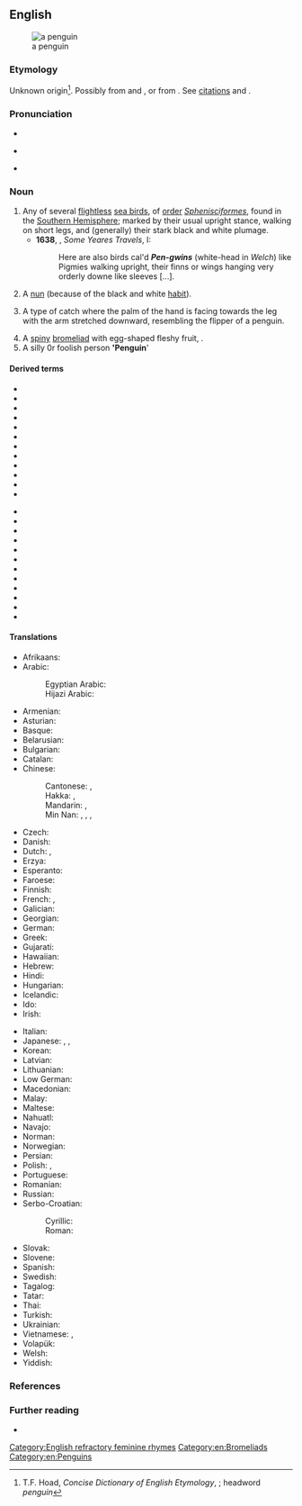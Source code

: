 ==English==
{{wikipedia}}
[[Image:SGI-2016-South Georgia (Fortuna Bay)–King penguin (Aptenodytes patagonicus) 04.jpg|thumb|a penguin]]

===Etymology===
Unknown origin<ref>T.F. Hoad, ''Concise Dictionary of English Etymology'', {{ISBN|978-0-19-283098-2}}; headword ''penguin''</ref>. Possibly from {{der|en|cy|pen||head}} and {{m|cy|gwyn||white}}, or from {{der|en|la|pinguis||fat}}. See [[Citations:penguin|citations]] and {{w|Penguin#Etymology|the Wikipedia page}}.

===Pronunciation===
* {{IPA|/ˈpɛŋɡwɪn/|lang=en}}
* {{a|pin-pen}} {{IPA|/ˈpɪŋɡwɪn/|lang=en}}
* {{audio|en-us-penguin.ogg|Audio (US)|lang=en}}

===Noun===
{{en-noun}}

# Any of several [[flightless]] [[sea bird]]s, of [[order]] ''[[Sphenisciformes]]'', found in the [[Southern Hemisphere]]; marked by their usual upright stance, walking on short legs, and (generally) their stark black and white plumage. {{defdate|from 16th c.}}
#* '''1638''', {{w|Thomas Herbert}}, ''Some Yeares Travels'', I:
#*: Here are also birds cal'd '''''Pen-gwins''''' (white-head in ''Welch'') like Pigmies walking upright, their finns or wings hanging very orderly downe like sleeves [...].
# {{lb|en|slang}} A [[nun]] (because of the black and white [[habit]]).
# {{lb|en|juggling}} A type of catch where the palm of the hand is facing towards the leg with the arm stretched downward, resembling the flipper of a penguin.
# A [[spiny]] [[bromeliad]] with egg-shaped fleshy fruit, {{taxlink|Bromelia pinguin|species|noshow=1}}.
# A silly 0r foolish person ''''Penguin''''

====Derived terms====
{{rel-top}}
* {{l|en|Adelie penguin}}
* {{l|en|African penguin}}
* {{l|en|Chatham Island penguin}}
* {{l|en|chinstrap penguin}}
* {{l|en|crested penguin}}
* {{l|en|emperor penguin}}
* {{l|en|erect-crested penguin}}
* {{l|en|fairy penguin}}
* {{l|en|Fiordland penguin}}
* {{l|en|Galapagos penguin}}
* {{l|en|gentoo penguin}}
* {{l|en|Humboldt penguin}}
{{rel-mid}}
* {{l|en|jackass penguin}}
* {{l|en|king penguin}}
* {{l|en|little penguin}}
* {{l|en|macaroni penguin}}
* {{l|en|Magellanic penguin}}
* {{l|en|penguinery}}
* {{l|en|Ridgen's penguin}}
* {{l|en|rockhopper penguin}}
* {{l|en|royal penguin}}
* {{l|en|Snares penguin}}
* {{l|en|white-flippered penguin}}
* {{l|en|yellow-eyed penguin}}
{{rel-bottom}}

====Translations====
{{trans-top|flightless sea bird}}
* Afrikaans: {{t|af|pikkewyn}}
* Arabic: {{t|ar|بِطْرِيق|m}}
*: Egyptian Arabic: {{t|arz|بطريق|m|tr=baṭrīq|sc=Arab}}
*: Hijazi Arabic: {{t|acw|بَطْريق|m|tr=baṭrīg|sc=Arab}}
* Armenian: {{t+|hy|պինգվին}}
* Asturian: {{t|ast|pingüín|m}}
* Basque: {{t+|eu|pinguino}}
* Belarusian: {{t|be|пінгві́н|m}}
* Bulgarian: {{t+|bg|пингви́н|m}}
* Catalan: {{t|ca|pingüí|m}}
* Chinese:
*: Cantonese: {{t|yue|企鵝|sc=Hani}}, {{t|yue|企鹅|tr=kei5 ngo4|sc=Hani}}
*: Hakka: {{t|hak|企鵝|sc=Hani}}, {{t|hak|企鹅|tr=khî-ngò|sc=Hani}}
*: Mandarin: {{t+|cmn|企鵝|sc=Hani}}, {{t+|cmn|企鹅|tr=qǐ'é|sc=Hani}}
*: Min Nan: {{t+|nan|徛鵝|sc=Hani}}, {{t|nan|徛鹅|tr=khiā-gô|sc=Hani}}, {{t|nan|企鵝|sc=Hani}}, {{t|nan|企鹅|tr=khì-gô|sc=Hani}}
* Czech: {{t+|cs|tučňák|m}}
* Danish: {{t+|da|pingvin}}
* Dutch: {{t+|nl|pinguïn|m}}, {{t|nl|vetgans|f}}
* Erzya: {{t|myv|эймацей}}
* Esperanto: {{t+|eo|pingveno}}
* Faroese: {{t|fo|pingvin|f}}
* Finnish: {{t+|fi|pingviini}}
* French: {{t+|fr|manchot|m}}, {{t+|fr|pingouin|m}} {{qualifier|informal}}
* Galician: {{t+|gl|pingüín|m}}
* Georgian: {{t|ka|პინგვინი|sc=Geor}}
* German: {{t+|de|Pinguin|m}}
* Greek: {{t+|el|πιγκουίνος|m}}
* Gujarati: {{t|gu|પેંગ્વિન|sc=Gujr}}
* Hawaiian: {{t|haw|manu-hele-kū}}
* Hebrew: {{t+|he|פִּינְגְּוִין}}
* Hindi: {{t|hi|पेंगुइन}}
* Hungarian: {{t+|hu|pingvin}}
* Icelandic: {{t+|is|mörgæs|f}}
* Ido: {{t+|io|pinguino}}
* Irish: {{t|ga|piongain|f}}
{{trans-mid}}
* Italian: {{t+|it|pinguino|m}}
* Japanese: {{t+|ja|ペンギン|tr=pengin}}, {{t|ja|人鳥|tr=じんちょう, jinchō}}, {{t+|ja|企鵝|tr=きが, kiga}}
* Korean: {{t+|ko|펭귄}}
* Latvian: {{t|lv|pingvīns|m}}
* Lithuanian: {{t+|lt|pingvinas|m}}
* Low German: {{t|nds|Pinguien|m}}
* Macedonian: {{t|mk|пингви́н|m}}
* Malay: {{t|ms|penguin}}
* Maltese: {{t|mt|pengwin|m}}
* Nahuatl: {{t|nah|totoxolotl}}
* Navajo: {{t|nv|tsídii naʼałkʼaiʼí}}
* Norman: {{t|nrf|pîngouîn|m}}
* Norwegian: {{t|no|pingvin|m}}
* Persian: {{t+|fa|پنگوئن}}
* Polish: {{t+|pl|pingwin|m}}, {{t|pl|bezlotek|m}}
* Portuguese: {{t+|pt|pinguim|m}}
* Romanian: {{t+|ro|pinguin|m}}
* Russian: {{t+|ru|пингви́н|m}}
* Serbo-Croatian:
*: Cyrillic: {{t|sh|пѝнгвӣн|m}}
*: Roman: {{t+|sh|pìngvīn|m}}
* Slovak: {{t|sk|tučniak|m}}
* Slovene: {{t+|sl|pingvin|m}}
* Spanish: {{t+|es|pingüino|m}}
* Swedish: {{t+|sv|pingvin}}
* Tagalog: {{t|tl|pingguwino}}
* Tatar: {{t|tt|пингвин|sc=Cyrl}}
* Thai: {{t|th|เพนกวิน}}
* Turkish: {{t+|tr|penguen}}
* Ukrainian: {{t|uk|пінгві́н|m}}
* Vietnamese: {{t|vi|chim cánh cụt}}, {{t|vi|chim cụt cánh}}
* Volapük: {{t|vo|pinguen}}
* Welsh: {{t|cy|pengwin|m}}
* Yiddish: {{t|yi|פּינגווין|m}}
{{trans-bottom}}

===References===
<references/>

===Further reading===
* {{projectlink|Collier's|Penguin}}

[[Category:English refractory feminine rhymes]]
[[Category:en:Bromeliads]]
[[Category:en:Penguins]]